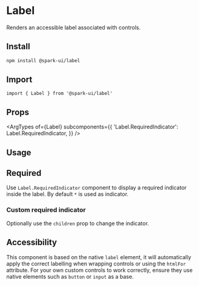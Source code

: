
<Meta of={stories} />

# Label

Renders an accessible label associated with controls.

## Install

```sh
npm install @spark-ui/label
```

## Import

```tsx
import { Label } from '@spark-ui/label'
```

## Props

<ArgTypes
  of={Label}
  subcomponents={{
    'Label.RequiredIndicator': Label.RequiredIndicator,
  }}
/>

## Usage

<Canvas of={stories.Default} />

## Required

Use `Label.RequiredIndicator` component to display a required indicator inside the label. By default `*` is used as indicator.

<Canvas of={stories.Required} />

### Custom required indicator

Optionally use the `children` prop to change the indicator.

<Canvas of={stories.RequiredIndicator} />

## Accessibility

This component is based on the native `label` element, it will automatically apply the correct labelling when wrapping controls or using the `htmlFor` attribute. For your own custom controls to work correctly, ensure they use native elements such as `button` or `input` as a base.
